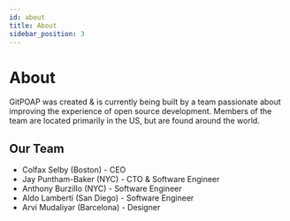 ```yaml
---
id: about
title: About
sidebar_position: 3
---
```


# About

GitPOAP was created & is currently being built by a team passionate about improving the experience of open source development. Members of the team are located primarily in the US, but are found around the world.

## Our Team

- Colfax Selby (Boston) - CEO
- Jay Puntham-Baker (NYC) - CTO & Software Engineer
- Anthony Burzillo (NYC) - Software Engineer
- Aldo Lamberti (San Diego) - Software Engineer
- Arvi Mudaliyar (Barcelona) - Designer
